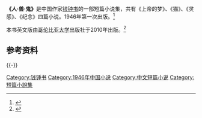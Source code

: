 {{expand|time=2016-12-07T04:18:33+00:00}}
{{infobox Book
| name          = 《人·兽·鬼》
| title_orig    = 
| translator    =
| image         = 
| image_caption = 
| author        = [[钱锺书|钱锺书]]
| cover_artist  =
| country       = [[中国|中国]]
| language      = [[中文|中文]]
| series        =
| genre         = [[短篇小说集|短篇小说集]]
| publisher     = 
| release_date  = 1946年
| media_type    = 印刷品
| pages         = 
| isbn          = 
| preceded_by   = 
| followed_by   = 
}}
'''《人·兽·鬼》'''是中国作家[[钱钟书|钱钟书]]的一部短篇小说集，共有《上帝的梦》、《猫》、《灵感》、《纪念》四篇小说。1946年第一次出版。<ref>{{cite journal|author1=匡启镛|title=钱钟书短篇小说创作论|journal=扬州师院学报|issue=1995年第3期|accessdate=2016-12-07}}</ref>

本书英文版由[[哥伦比亚大学|哥伦比亚大学]]出版社于2010年出版。<ref>{{cite book|last1=al.]|first1=Qian Zhongshu ; edited with an introduction by Christopher G. Rea ; with translations by Dennis T. Hu . ... [et|title=Humans, beasts, and ghosts stories and essays|date=2011|publisher=Columbia University Press|location=New York|isbn=9780231526548|edition=[Online-Ausg.].|accessdate=2016-12-07}}</ref>

==参考资料==
{{reflist}}
{{-}}
{{钱锺书作品}}

[[Category:钱锺书|Category:钱锺书]]
[[Category:1946年中国小说|Category:1946年中国小说]]
[[Category:中文短篇小说|Category:中文短篇小说]]
[[Category:短篇小說集|Category:短篇小說集]]